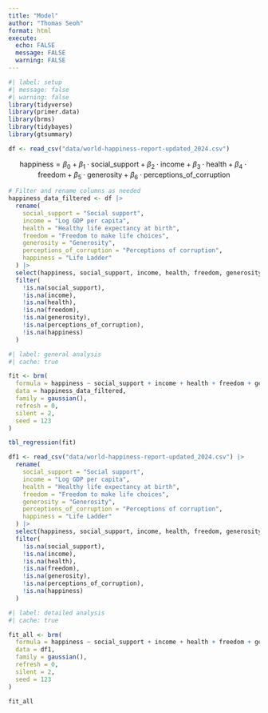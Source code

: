 ```yaml
---
title: "Model"
author: "Thomas Seoh"
format: html
execute:
  echo: FALSE
  message: FALSE
  warning: FALSE
---
```


```r
#| label: setup
#| message: false
#| warning: false
library(tidyverse)
library(primer.data)
library(brms)
library(tidybayes)
library(gtsummary)

df <- read_csv("data/world-happiness-report-updated_2024.csv")
```

$$
\text{happiness} = \beta_{0} + \beta_{1} \cdot \text{social_support} + \beta_{2} \cdot \text{income} + \beta_{3} \cdot \text{health} + \beta_{4} \cdot \text{freedom} + \beta_{5} \cdot \text{generosity} + \beta_{6} \cdot \text{perceptions\_of\_corruption}
$$

```r
# Filter and rename columns as needed
happiness_data_filtered <- df |> 
  rename(
    social_support = "Social support",
    income = "Log GDP per capita",
    health = "Healthy life expectancy at birth",
    freedom = "Freedom to make life choices",
    generosity = "Generosity",
    perceptions_of_corruption = "Perceptions of corruption",
    happiness = "Life Ladder"
  ) |> 
  select(happiness, social_support, income, health, freedom, generosity, perceptions_of_corruption) |> 
  filter(
    !is.na(social_support), 
    !is.na(income), 
    !is.na(health), 
    !is.na(freedom), 
    !is.na(generosity), 
    !is.na(perceptions_of_corruption), 
    !is.na(happiness)
  )
```

```r
#| label: general analysis
#| cache: true

fit <- brm(
  formula = happiness ~ social_support + income + health + freedom + generosity + perceptions_of_corruption,
  data = happiness_data_filtered,
  family = gaussian(),
  refresh = 0,
  silent = 2,
  seed = 123
)

tbl_regression(fit)
```

```r
df1 <- read_csv("data/world-happiness-report-updated_2024.csv") |>
  rename(
    social_support = "Social support",
    income = "Log GDP per capita",
    health = "Healthy life expectancy at birth",
    freedom = "Freedom to make life choices",
    generosity = "Generosity",
    perceptions_of_corruption = "Perceptions of corruption",
    happiness = "Life Ladder"
  ) |>
  select(happiness, social_support, income, health, freedom, generosity, perceptions_of_corruption) |>
  filter(
    !is.na(social_support), 
    !is.na(income), 
    !is.na(health), 
    !is.na(freedom), 
    !is.na(generosity), 
    !is.na(perceptions_of_corruption), 
    !is.na(happiness)
  )
```

```r
#| label: detailed analysis
#| cache: true

fit_all <- brm(
  formula = happiness ~ social_support + income + health + freedom + generosity + perceptions_of_corruption,
  data = df1,
  family = gaussian(),
  refresh = 0,
  silent = 2,
  seed = 123
)

fit_all
```

